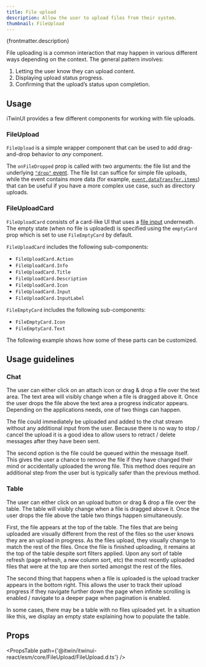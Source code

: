 ```yaml
---
title: File upload
description: Allow the user to upload files from their system.
thumbnail: FileUpload
---
```


<p>{frontmatter.description}</p>

<LiveExample src='FileUpload.main.tsx'>
  <AllExamples.FileUploadMainExample client:load />
</LiveExample>

File uploading is a common interaction that may happen in various different ways depending on the context. The general pattern involves:

1. Letting the user know they can upload content.
2. Displaying upload status progress.
3. Confirming that the upload’s status upon completion.

## Usage

iTwinUI provides a few different components for working with file uploads.

### FileUpload

`FileUpload` is a simple wrapper component that can be used to add drag-and-drop behavior to _any_ component.

<LiveExample src='FileUpload.wrappinginput.tsx'>
  <AllExamples.FileUploadWrappingInputExample client:load />
</LiveExample>

The `onFileDropped` prop is called with two arguments: the file list and the underlying [`"drop"` event](https://developer.mozilla.org/en-US/docs/Web/API/HTMLElement/drop_event). The file list can suffice for simple file uploads, while the event contains more data (for example, [`event.dataTransfer.items`](https://developer.mozilla.org/en-US/docs/Web/API/DataTransfer/items)) that can be useful if you have a more complex use case, such as directory uploads.

### FileUploadCard

`FileUploadCard` consists of a card-like UI that uses a [file input](https://developer.mozilla.org/en-US/docs/Web/HTML/Element/input/file) underneath. The empty state (when no file is uploaded) is specified using the `emptyCard` prop which is set to use `FileEmptyCard` by default.

`FileUploadCard` includes the following sub-components:

- `FileUploadCard.Action`
- `FileUploadCard.Info`
- `FileUploadCard.Title`
- `FileUploadCard.Description`
- `FileUploadCard.Icon`
- `FileUploadCard.Input`
- `FileUploadCard.InputLabel`

`FileEmptyCard` includes the following sub-components:

- `FileEmptyCard.Icon`
- `FileEmptyCard.Text`

The following example shows how some of these parts can be customized.

<LiveExample src='FileUpload.custom.tsx'>
  <AllExamples.FileUploadCustomExample client:load />
</LiveExample>

## Usage guidelines

### Chat

The user can either click on an attach icon or drag & drop a file over the text area. The text area will visibly change when a file is dragged above it. Once the user drops the file above the text area a progress indicator appears. Depending on the applications needs, one of two things can happen.

The file could immediately be uploaded and added to the chat stream without any additional input from the user. Because there is no way to stop / cancel the upload it is a good idea to allow users to retract / delete messages after they have been sent.

The second option is the file could be queued within the message itself. This gives the user a chance to remove the file if they have changed their mind or accidentally uploaded the wrong file. This method does require an additional step from the user but is typically safer than the previous method.

### Table

The user can either click on an upload button or drag & drop a file over the table. The table will visibly change when a file is dragged above it. Once the user drops the file above the table two things happen simultaneously.

First, the file appears at the top of the table. The files that are being uploaded are visually different from the rest of the files so the user knows they are an upload in progress. As the files upload, they visually change to match the rest of the files. Once the file is finished uploading, it remains at the top of the table despite sort filters applied. Upon any sort of table refresh (page refresh, a new column sort, etc) the most recently uploaded files that were at the top are then sorted amongst the rest of the files.

The second thing that happens when a file is uploaded is the upload tracker appears in the bottom right. This allows the user to track their upload progress if they navigate further down the page when infinite scrolling is enabled / navigate to a deeper page when pagination is enabled.

In some cases, there may be a table with no files uploaded yet. In a situation like this, we display an empty state explaining how to populate the table.

## Props

<PropsTable path={'@itwin/itwinui-react/esm/core/FileUpload/FileUpload.d.ts'} />
